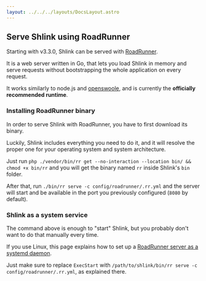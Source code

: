 ```yaml
---
layout: ../../../layouts/DocsLayout.astro
---
```


## Serve Shlink using RoadRunner

Starting with v3.3.0, Shlink can be served with [RoadRunner](https://roadrunner.dev/).

It is a web server written in Go, that lets you load Shlink in memory and serve requests without bootstrapping the whole application on every request.

It works similarly to node.js and [openswoole](/documentation/supported-runtimes/serve-with-openswoole/), and is currently the **officially recommended runtime**.

### Installing RoadRunner binary

In order to serve Shlink with RoadRunner, you have to first download its binary.

Luckily, Shlink includes everything you need to do it, and it will resolve the proper one for your operating system and system architecture.

Just run `php ./vendor/bin/rr get --no-interaction --location bin/ && chmod +x bin/rr` and you will get the binary named `rr` inside Shlink's `bin` folder.

After that, run `./bin/rr serve -c config/roadrunner/.rr.yml` and the server will start and be available in the port you previously configured (`8080` by default).

### Shlink as a system service

The command above is enough to "start" Shlink, but you probably don't want to do that manually every time.

If you use Linux, this page explains how to set up a [RoadRunner server as a systemd daemon](https://roadrunner.dev/docs/app-server-systemd/2.x/en).

Just make sure to replace `ExecStart` with `/path/to/shlink/bin/rr serve -c config/roadrunner/.rr.yml`, as explained there.
